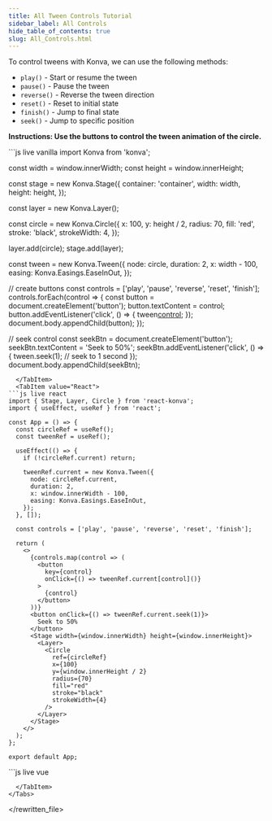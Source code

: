 ---
title: All Tween Controls Tutorial
sidebar_label: All Controls
hide_table_of_contents: true
slug: All_Controls.html
---

To control tweens with Konva, we can use the following methods:

- `play()` - Start or resume the tween
- `pause()` - Pause the tween
- `reverse()` - Reverse the tween direction
- `reset()` - Reset to initial state
- `finish()` - Jump to final state
- `seek()` - Jump to specific position

**Instructions: Use the buttons to control the tween animation of the circle.**


<Tabs>
  <TabItem value="Vanilla" default>
```js live vanilla
import Konva from 'konva';

const width = window.innerWidth;
const height = window.innerHeight;

const stage = new Konva.Stage({
container: 'container',
width: width,
height: height,
});

const layer = new Konva.Layer();

const circle = new Konva.Circle({
x: 100,
y: height / 2,
radius: 70,
fill: 'red',
stroke: 'black',
strokeWidth: 4,
});

layer.add(circle);
stage.add(layer);

const tween = new Konva.Tween({
node: circle,
duration: 2,
x: width - 100,
easing: Konva.Easings.EaseInOut,
});

// create buttons
const controls = ['play', 'pause', 'reverse', 'reset', 'finish'];
controls.forEach(control => {
const button = document.createElement('button');
button.textContent = control;
button.addEventListener('click', () => {
tween[control]();
});
document.body.appendChild(button);
});

// seek control
const seekBtn = document.createElement('button');
seekBtn.textContent = 'Seek to 50%';
seekBtn.addEventListener('click', () => {
tween.seek(1); // seek to 1 second
});
document.body.appendChild(seekBtn);

````
  </TabItem>
  <TabItem value="React">
```js live react
import { Stage, Layer, Circle } from 'react-konva';
import { useEffect, useRef } from 'react';

const App = () => {
  const circleRef = useRef();
  const tweenRef = useRef();

  useEffect(() => {
    if (!circleRef.current) return;

    tweenRef.current = new Konva.Tween({
      node: circleRef.current,
      duration: 2,
      x: window.innerWidth - 100,
      easing: Konva.Easings.EaseInOut,
    });
  }, []);

  const controls = ['play', 'pause', 'reverse', 'reset', 'finish'];

  return (
    <>
      {controls.map(control => (
        <button
          key={control}
          onClick={() => tweenRef.current[control]()}
        >
          {control}
        </button>
      ))}
      <button onClick={() => tweenRef.current.seek(1)}>
        Seek to 50%
      </button>
      <Stage width={window.innerWidth} height={window.innerHeight}>
        <Layer>
          <Circle
            ref={circleRef}
            x={100}
            y={window.innerHeight / 2}
            radius={70}
            fill="red"
            stroke="black"
            strokeWidth={4}
          />
        </Layer>
      </Stage>
    </>
  );
};

export default App;
````

  </TabItem>
  <TabItem value="Vue">
```js live vue
<template>
  <div>
    <button
      v-for="control in controls"
      :key="control"
      @click="handleControl(control)"
    >
      {{ control }}
    </button>
    <button @click="handleSeek">Seek to 50%</button>
    <v-stage :config="stageSize">
      <v-layer>
        <v-circle
          :config="circleConfig"
          ref="circleRef"
        />
      </v-layer>
    </v-stage>
  </div>
</template>

<script setup>
import { ref, onMounted } from 'vue';
import Konva from 'konva';

const stageSize = {
  width: window.innerWidth,
  height: window.innerHeight
};

const circleConfig = {
  x: 100,
  y: window.innerHeight / 2,
  radius: 70,
  fill: 'red',
  stroke: 'black',
  strokeWidth: 4
};

const controls = ['play', 'pause', 'reverse', 'reset', 'finish'];
const circleRef = ref(null);
let tween = null;

onMounted(() => {
  tween = new Konva.Tween({
    node: circleRef.value.getNode(),
    duration: 2,
    x: window.innerWidth - 100,
    easing: Konva.Easings.EaseInOut,
  });
});

const handleControl = (control) => {
  tween[control]();
};

const handleSeek = () => {
  tween.seek(1);
};
</script>

```
  </TabItem>
</Tabs>
```

</rewritten_file>
